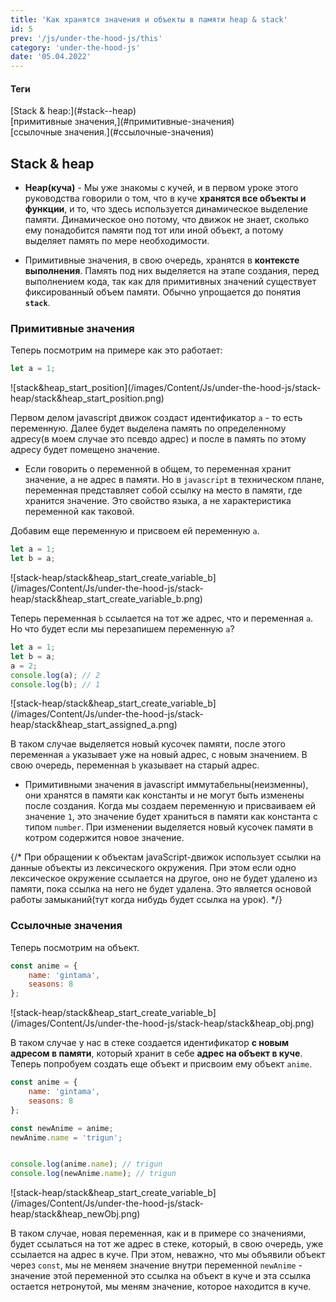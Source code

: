 ```yaml
---
title: 'Как хранятся значения и объекты в памяти heap & stack'
id: 5
prev: '/js/under-the-hood-js/this'
category: 'under-the-hood-js'
date: '05.04.2022'
---
```


<div className = 'mdHead'>

#### Теги
<div className = 'tag_js'> [Stack & heap:](#stack--heap) </div>
<div className = 'mini_tag_js'> [примитивные значения,](#примитивные-значения) </div>
<div className = 'mini_tag_js'> [ссылочные значения.](#ссылочные-значения) </div>

</div>

## Stack & heap

* <b>Heap(куча)</b> - Мы уже знакомы с кучей, и в первом уроке этого руководства говорили о том, что в куче <b>хранятся все объекты и функции</b>, и то, что здесь используется динамическое выделение памяти. Динамическое оно потому, что движок не знает, сколько ему понадобится памяти под тот или иной объект, а потому выделяет память по мере необходимости. 

*  Примитивные значения, в свою очередь, хранятся в <b>контексте выполнения</b>. Память под них выделяется на этапе создания, перед выполнением кода, так как для примитивных значений существует фиксированный объем памяти. Обычно упрощается до понятия <b>`stack`</b>.

### Примитивные значения

Теперь посмотрим на примере как это работает:
```javascript
let a = 1;
```

<div className='container-img'> <span className="img"> ![stack&heap_start_position](/images/Content/Js/under-the-hood-js/stack-heap/stack&heap_start_position.png) </span></div>

Первом делом javascript движок создаст идентификатор `a` - то есть переменную. Далее будет выделена память по определенному адресу(в моем случае это псевдо адрес) и после в память по этому адресу будет помещено значение.

* Если говорить о переменной в общем, то переменная хранит значение, а не адрес в памяти. Но в `javascript` в техническом плане, переменная представляет собой ссылку на место в памяти, где хранится значение.  Это свойство языка, а не характеристика переменной как таковой.

Добавим еще переменную и присвоем ей переменную `a`.
```javascript
let a = 1;
let b = a;
```

<div className='container-img'> <span className="img"> ![stack-heap/stack&heap_start_create_variable_b](/images/Content/Js/under-the-hood-js/stack-heap/stack&heap_start_create_variable_b.png) </span></div>

Теперь переменная `b` ссылается на тот же адрес, что и переменная `a`. Но что будет если мы перезапишем переменную `a`?
```javascript
let a = 1;
let b = a;
a = 2;
console.log(a); // 2
console.log(b); // 1
```

<div className='container-img'> <span className="img"> ![stack-heap/stack&heap_start_create_variable_b](/images/Content/Js/under-the-hood-js/stack-heap/stack&heap_start_assigned_a.png) </span></div>

В таком случае выделяется новый кусочек памяти, после этого переменная `a` указывает уже на новый адрес, с новым значением. В свою очередь, переменная `b` указывает на старый адрес.

* Примитивными значения в javascript иммутабельны(неизменны), они хранятся в памяти как константы и не могут быть изменены после создания. Когда мы создаем переменную и присваиваем ей значение `1`, это значение будет храниться в памяти как константа с типом `number`. При изменении выделяется новый кусочек памяти в котром содержится новое значение.

{/* При обращении к объектам javaScript-движок использует ссылки на данные объекты из лексического окружения.
При этом если одно лексическое окружение ссылается на другое, оно не будет удалено из памяти, пока ссылка на него не будет удалена. Это является основой работы замыканий(тут когда нибудь будет ссылка на урок). */}

### Ссылочные значения

Теперь посмотрим на объект.
```javascript
const anime = {
    name: 'gintama',
    seasons: 8
};
```

<div className='container-img'> <span className="img"> ![stack-heap/stack&heap_start_create_variable_b](/images/Content/Js/under-the-hood-js/stack-heap/stack&heap_obj.png) </span></div>

В таком случае у нас в стеке создается идентификатор <b>с новым адресом в памяти</b>, который хранит в себе <b>адрес на объект в куче</b>. Теперь попробуем создать еще объект и присвоим ему объект `anime`.

```javascript
const anime = {
    name: 'gintama',
    seasons: 8
};

const newAnime = anime;
newAnime.name = 'trigun';


console.log(anime.name); // trigun
console.log(newAnime.name); // trigun
```

<div className='container-img'> <span className="img"> ![stack-heap/stack&heap_start_create_variable_b](/images/Content/Js/under-the-hood-js/stack-heap/stack&heap_newObj.png) </span></div>

В таком случае, новая переменная, как и в примере со значениями, будет ссылаться на тот же адрес в стеке, который, в свою очередь, уже ссылается на адрес в куче. При этом, неважно, что мы объявили объект через `const`, мы не меняем значение внутри переменной `newAnime` - значение этой переменной это ссылка на объект в куче и эта ссылка остается нетронутой, мы меням значение, которое находится в куче.
